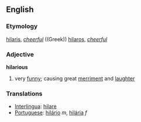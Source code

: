 ==English==
===Etymology===
{{L.}} [[hilaris]], ''[[cheerful]]''
((Greek)) [[hilaros]], ''[[cheerful]]''

===Adjective===
'''hilarious'''
# very [[funny]]; causing great [[merriment]] and [[laughter]]

===Translations===
*[[Interlingua]]: [[hilare]]
*[[Portuguese]]: [[hilário]] ''m'', [[hilária]] ''f''
